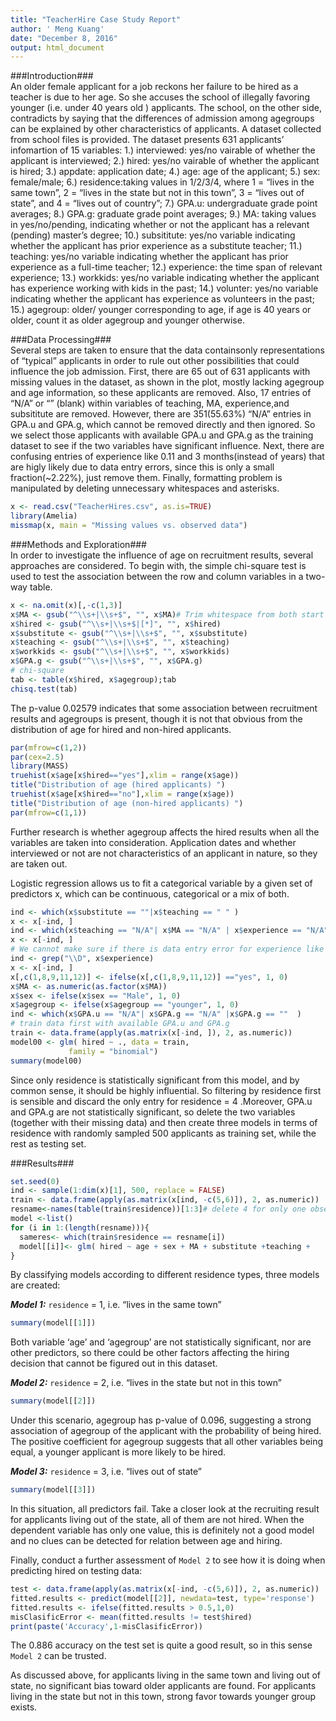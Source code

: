 ```yaml
---
title: "TeacherHire Case Study Report"
author: ' Meng Kuang'
date: "December 8, 2016"
output: html_document
---
```


###Introduction###<br>
An older female applicant for a job reckons her failure to be hired as a teacher is due to her age. So she accuses the school of illegally favoring younger (i.e. under 40 years old ) applicants. The school, on the other side, contradicts by saying that the differences of admission among agegroups can be explained by other characteristics of applicants. A dataset collected from school files is provided. The dataset presents 631 applicants' infomartion of 15 variables: 1.) interviewed: yes/no vairable of whether the applicant is interviewed; 2.) hired: yes/no vairable of whether the applicant is hired; 
3.) appdate: application date; 4.) age: age of the applicant; 5.) sex: female/male; 6.) residence:taking values in 1/2/3/4, where 1 = "lives in the same town", 2 = "lives in the state but not in this town", 3 = "lives out of state", and 4 = "lives out of country"; 7.) GPA.u: undergraduate grade point averages; 8.) GPA.g: graduate grade point averages; 9.) MA: taking values in yes/no/pending, indicating whether or not the applicant has a relevant (pending) master's degree; 10.) subsititute: yes/no variable indicating whether the applicant has prior experience as a substitute teacher; 11.) teaching: yes/no variable indicating whether the applicant has prior experience as a full-time teacher; 12.) experience: the time span of relevant experience; 13.) workkids: yes/no variable indicating whether the applicant has experience working with kids in the past; 14.) volunter: yes/no variable indicating whether the applicant has experience as volunteers in the past; 15.) agegroup: older/ younger corresponding to age, if age is 40 years or older, count it as older agegroup and younger otherwise.

###Data Processing###<br>
Several steps are taken to ensure that the data containsonly representations of "typical" applicants in order to rule out other possibilities that could influence the job admission. First, there are 65 out of 631 applicants with missing values in the dataset, as shown in the plot, mostly lacking agegroup and age information, so these applicants are removed. Also, 17 entries of "N/A" or "" (blank) within variables of teaching, MA, experience,and subsititute are removed. However, there are 351(55.63%) "N/A" entries in GPA.u and GPA.g, which cannot be removed directly and then ignored. So we select those applicants with available GPA.u and GPA.g as the training dataset to see if the two variables have significant influence. Next, there are confusing entries of experience like 0.11 and 3 months(instead of years) that are higly likely due to data entry errors, since this is only a small fraction(~2.22%), just remove them. Finally, formatting problem is manipulated by deleting unnecessary whitespaces and asterisks. 
```r
x <- read.csv("TeacherHires.csv", as.is=TRUE)
library(Amelia)
missmap(x, main = "Missing values vs. observed data")
```

###Methods and Exploration###<br>
In order to investigate the influence of age on recruitment results, several approaches are considered. To begin with, the simple  chi-square test is used to test the association between the row and column variables in a two-way table. 
```r
x <- na.omit(x)[,-c(1,3)]
x$MA <- gsub("^\\s+|\\s+$", "", x$MA)# Trim whitespace from both start and end 
x$hired <- gsub("^\\s+|\\s+$|[*]", "", x$hired)
x$substitute <- gsub("^\\s+|\\s+$", "", x$substitute)
x$teaching <- gsub("^\\s+|\\s+$", "", x$teaching)
x$workkids <- gsub("^\\s+|\\s+$", "", x$workkids)
x$GPA.g <- gsub("^\\s+|\\s+$", "", x$GPA.g)
# chi-square
tab <- table(x$hired, x$agegroup);tab
chisq.test(tab)
```
The p-value 0.02579 indicates that some association between recruitment results and agegroups is present, though it is not that obvious from the distribution of age for hired and non-hired applicants.

```r
par(mfrow=c(1,2))
par(cex=2.5)
library(MASS)
truehist(x$age[x$hired=="yes"],xlim = range(x$age))
title("Distribution of age (hired applicants) ")
truehist(x$age[x$hired=="no"],xlim = range(x$age))
title("Distribution of age (non-hired applicants) ")
par(mfrow=c(1,1))
```
Further research is whether agegroup affects the hired results when all the variables are taken into consideration. Application dates and whether interviewed or not are not characteristics of an applicant in nature, so they are taken out.

Logistic regression allows us to fit a categorical variable by a given set of predictors x, which can be continuous, categorical or a mix of both.


```r
ind <- which(x$substitute == ""|x$teaching == " " )
x <- x[-ind, ]
ind <- which(x$teaching == "N/A"| x$MA == "N/A" | x$experience == "N/A")
x <- x[-ind, ]
# We cannot make sure if there is data entry error for experience like 0.11 and 3 months, since this is only a small fraction, we just delete it.
ind <- grep("\\D", x$experience)
x <- x[-ind, ]
x[,c(1,8,9,11,12)] <- ifelse(x[,c(1,8,9,11,12)] =="yes", 1, 0)
x$MA <- as.numeric(as.factor(x$MA))
x$sex <- ifelse(x$sex == "Male", 1, 0)
x$agegroup <- ifelse(x$agegroup == "younger", 1, 0)
ind <- which(x$GPA.u == "N/A"| x$GPA.g == "N/A" |x$GPA.g == ""  )
# train data first with available GPA.u and GPA.g
train <- data.frame(apply(as.matrix(x[-ind, ]), 2, as.numeric))
model00 <- glm( hired ~ ., data = train, 
             family = "binomial")
summary(model00)
```
Since only residence is statistically significant from this model, and by common sense, it should be highly influential. So filtering by residence first is sensible and discard the only entry for residence = 4 .Moreover, GPA.u and GPA.g are not statistically significant, so delete the two variables (together with their missing data) and then create three models in terms of residence with randomly sampled 500 applicants as training set, while the rest as testing set.

###Results###
```r
set.seed(0)
ind <- sample(1:dim(x)[1], 500, replace = FALSE)
train <- data.frame(apply(as.matrix(x[ind, -c(5,6)]), 2, as.numeric))
resname<-names(table(train$residence))[1:3]# delete 4 for only one observation
model <-list()
for (i in 1:(length(resname))){
  sameres<- which(train$residence == resname[i])
  model[[i]]<- glm( hired ~ age + sex + MA + substitute +teaching +                       experience + workkids + volunteer+ agegroup,                        data= train[sameres,], family = "binomial")
}


```

By classifying models according to  different residence types, three models are created:

___Model 1:___ `residence`  = 1, i.e. "lives in the same town"
```r
summary(model[[1]])

```
Both variable 'age' and 'agegroup' are not statistically significant, nor are other predictors, so there could be other factors affecting the hiring decision that cannot be figured out in this dataset.

___Model 2:___  `residence`  = 2, i.e. "lives in the state but not in this town"
```r
summary(model[[2]])

```
Under this scenario, agegroup has p-value of 0.096, suggesting a strong association of agegroup of the applicant with the probability of being hired. The positive coefficient for agegroup suggests that all other variables being equal, a younger applicant is more likely to be hired. 

___Model 3:___  `residence`  = 3, i.e. "lives out of state"
```r
summary(model[[3]])

```
In this situation, all predictors fail. Take a closer look at the recruiting result for applicants living out of the state, all of them are not hired. When the dependent variable has only one value, this is definitely not a good model and no clues can be detected for relation between age and hiring.

Finally, conduct a further assessment of `Model 2`  to see how it is doing when predicting hired on testing data:
```r
test <- data.frame(apply(as.matrix(x[-ind, -c(5,6)]), 2, as.numeric))
fitted.results <- predict(model[[2]], newdata=test, type='response')
fitted.results <- ifelse(fitted.results > 0.5,1,0)
misClasificError <- mean(fitted.results != test$hired)
print(paste('Accuracy',1-misClasificError))
```
The 0.886 accuracy on the test set is quite a good result, so in this sense  `Model 2` can be trusted.

As discussed above, for applicants living in the same town and living out of state, no significant bias toward older applicants are found. For applicants living in the state but not in this town, strong favor towards younger group exists.




